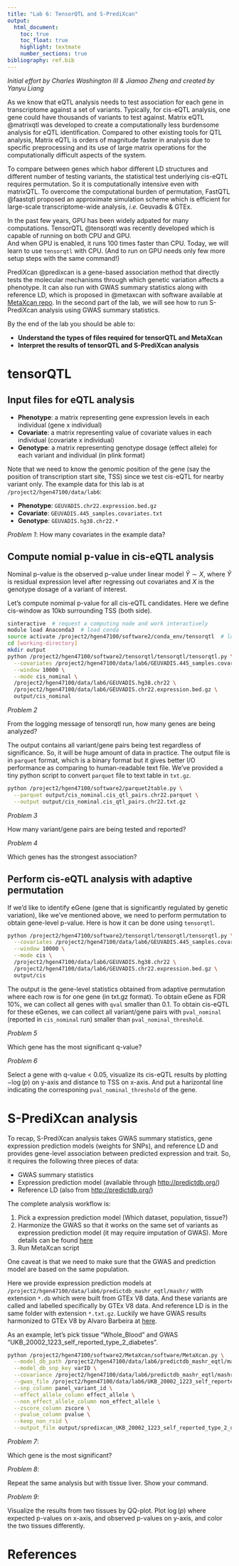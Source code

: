 ```yaml
---
title: "Lab 6: TensorQTL and S-PrediXcan"
output:
  html_document:
    toc: true
    toc_float: true
    highlight: textmate
    number_sections: true
bibliography: ref.bib
---
```


*Initial effort by Charles Washington III & Jiamao Zheng and created by Yanyu Liang*

As we know that eQTL analysis needs to test association for each gene in transcriptome against a set of variants.
Typically, for cis-eQTL analysis, one gene could have thousands of variants to test against. 
Matrix eQTL @matrixqtl was developed to create a computationally less burdensome analysis for eQTL identification. 
Compared to other existing tools for QTL analysis, Matrix eQTL is orders of magnitude faster in analysis due to specific preprocessing and its use of large matrix operations for the computationally difficult aspects of the system. 

To compare between genes which habor different LD structures and different number of testing variants, the statistical test underlying cis-eQTL requires permutation.
So it is computationally intensive even with matrixQTL. 
To overcome the computational burden of permutation, FastQTL @faastqtl proposed an approximate simulation scheme which is efficient for large-scale transcriptome-wide analysis, *i.e.* Geuvadis & GTEx.

In the past few years, GPU has been widely adpated for many computations. 
TensorQTL @tensorqtl was recently developed which is capable of running on both CPU and GPU.   
And when GPU is enabled, it runs 100 times faster than CPU. 
Today, we will learn to use `tensorqtl` with CPU. (And to run on GPU needs only few more setup steps with the same command!)

PrediXcan @predixcan is a gene-based association method that directly tests the molecular mechanisms through which genetic variation affects a phenotype. 
It can also run with GWAS summary statistics along with reference LD, which is proposed in @metaxcan with software available at [MetaXcan repo](https://github.com/hakyimlab/MetaXcan).
In the second part of the lab, we will see how to run S-PrediXcan analysis using GWAS summary statistics. 

By the end of the lab you should be able to:

- **Understand the types of files required for tensorQTL and MetaXcan**  
- **Interpret the results of tensorQTL and S-PrediXcan analysis**  


# tensorQTL

## Input files for eQTL analysis

* **Phenotype**: a matrix representing gene expression levels in each individual (gene x individual)
* **Covariate**: a matrix representing value of covariate values in each individual (covariate x individual)
* **Genotype**: a matrix representing genotype dosage (effect allele) for each variant and individual (in plink format)

Note that we need to know the genomic position of the gene (say the position of transcription start site, TSS) since we test cis-eQTL for nearby variant only. The example data for this lab is at `/project2/hgen47100/data/lab6`:

* **Phenotype**: `GEUVADIS.chr22.expression.bed.gz`
* **Covariate**: `GEUVADIS.445_samples.covariates.txt`
* **Genotype**: `GEUVADIS.hg38.chr22.*`

*Problem 1*: How many covariates in the example data?

## Compute nomial p-value in cis-eQTL analysis

Nominal p-value is the observed p-value under linear model $\tilde{Y} \sim X$, where $\tilde{Y}$ is residual expression level after regressing out covariates and $X$ is the genotype dosage of a variant of interest.

Let's compute nomimal p-value for all cis-eQTL candidates. 
Here we define cis-window as 10kb surrounding TSS (both side). 

```bash
sinteractive  # request a computing node and work interactively
module load Anaconda3  # load conda
source activate /project2/hgen47100/software2/conda_env/tensorqtl  # load dependencies for tensorqtl 
cd [working-directory]
mkdir output
python /project2/hgen47100/software2/tensorqtl/tensorqtl/tensorqtl.py \
  --covariates /project2/hgen47100/data/lab6/GEUVADIS.445_samples.covariates.txt \
  --window 10000 \
  --mode cis_nominal \
  /project2/hgen47100/data/lab6/GEUVADIS.hg38.chr22 \
  /project2/hgen47100/data/lab6/GEUVADIS.chr22.expression.bed.gz \
  output/cis_nominal
```

*Problem 2*

From the logging message of tensorqtl run, how many genes are being analyzed? 

The output contains all variant/gene pairs being test regardless of significance. 
So, it will be huge amount of data in practice. 
The output file is in `parquet` format, which is a binary format but it gives better I/O performance as comparing to human-readable text file. 
We've provided a tiny python script to convert `parquet` file to text table in `txt.gz`.

```bash
python /project2/hgen47100/software2/parquet2table.py \
  --parquet output/cis_nominal.cis_qtl_pairs.chr22.parquet \
  --output output/cis_nominal.cis_qtl_pairs.chr22.txt.gz
```

*Problem 3*

How many variant/gene pairs are being tested and reported?

*Problem 4*

Which genes has the strongest association?



## Perform cis-eQTL analysis with adaptive permutation

If we'd like to identify eGene (gene that is significantly regulated by genetic variation), like we've mentioned above, we need to perform permutation to obtain gene-level p-value. 
Here is how it can be done using `tensorqtl`.

```bash
python /project2/hgen47100/software2/tensorqtl/tensorqtl/tensorqtl.py \
  --covariates /project2/hgen47100/data/lab6/GEUVADIS.445_samples.covariates.txt \
  --window 10000 \
  --mode cis \
  /project2/hgen47100/data/lab6/GEUVADIS.hg38.chr22 \
  /project2/hgen47100/data/lab6/GEUVADIS.chr22.expression.bed.gz \
  output/cis
```


The output is the gene-level statistics obtained from adaptive permutation where each row is for one gene (in txt.gz format).
To obtain eGene as FDR 10%, we can collect all genes with `qval` smaller than 0.1. 
To obtain cis-eQTL for these eGenes, we can collect all variant/gene pairs with `pval_nominal` (reported in `cis_nominal` run) smaller than `pval_nominal_threshold`.

*Problem 5*

Which gene has the most significant q-value?

*Problem 6*

Select a gene with q-value < 0.05, visualize its cis-eQTL results by plotting $-\log(p)$
on y-axis and distance to TSS on x-axis. And put a harizontal line indicating the corresponing `pval_nominal_threshold` of the gene.

# S-PrediXcan analysis

To recap, S-PrediXcan analysis takes GWAS summary statistics, gene expression prediction models (weights for SNPs), and reference LD and provides gene-level association between predicted expression and trait. 
So, it requires the following three pieces of data:

* GWAS summary statistics 
* Expression prediction model (available through [http://predictdb.org/](http://predictdb.org/))
* Reference LD (also from [http://predictdb.org/](http://predictdb.org/))

The complete analysis workflow is:

1. Pick a expression prediction model (Which dataset, population, tissue?)
2. Harmonize the GWAS so that it works on the same set of variants as expression prediction model (it may require imputation of GWAS). More details can be found [here](https://github.com/hakyimlab/MetaXcan/wiki/Tutorial:-GTEx-v8-MASH-models-integration-with-a-Coronary-Artery-Disease-GWAS)
3. Run MetaXcan script

One caveat is that we need to make sure that the GWAS and prediction model are based on the same population. 

Here we provide expression prediction models at `/project2/hgen47100/data/lab6/predictdb_mashr_eqtl/mashr/` with extension `*.db` which were built from GTEx V8 data. 
And these variants are called and labelled specifically by GTEx V8 data.
And reference LD is in the same folder with extension `*.txt.gz`.
Luckily we have GWAS results harmonized to GTEx V8 by Alvaro Barbeira at [here](https://uchicago.box.com/s/tkoya2h769hyvs8e2texokpsw8qqoop3).  

As an example, let's pick tissue "Whole_Blood" and GWAS "UKB_20002_1223_self_reported_type_2_diabetes".

```bash
python /project2/hgen47100/software2/MetaXcan/software/MetaXcan.py \
  --model_db_path /project2/hgen47100/data/lab6/predictdb_mashr_eqtl/mashr/mashr_Whole_Blood.db \
  --model_db_snp_key varID \
  --covariance /project2/hgen47100/data/lab6/predictdb_mashr_eqtl/mashr/mashr_Whole_Blood.txt.gz \
  --gwas_file /project2/hgen47100/data/lab6/UKB_20002_1223_self_reported_type_2_diabetes.txt.gz \
  --snp_column panel_variant_id \
  --effect_allele_column effect_allele \
  --non_effect_allele_column non_effect_allele \
  --zscore_column zscore \
  --pvalue_column pvalue \
  --keep_non_rsid \
  --output_file output/spredixcan_UKB_20002_1223_self_reported_type_2_diabetes.csv
```

*Problem 7*: 

Which gene is the most significant?

*Problem 8*: 

Repeat the same analysis but with tissue liver. Show your command.

*Problem 9*:

Visualize the results from two tissues by QQ-plot. Plot $\log(p)$ where expected p-values on x-axis, and observed p-values on y-axis, and color the two tissues differently.

# References